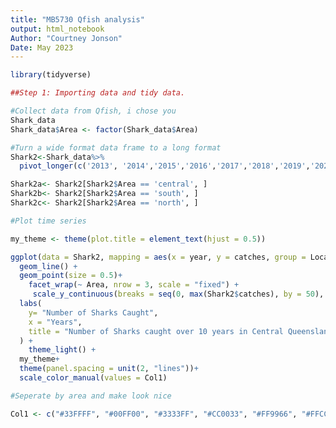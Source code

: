 ```yaml
---
title: "MB5730 Qfish analysis"
output: html_notebook
Author: "Courtney Jonson"
Date: May 2023
---
```


```r
library(tidyverse)

##Step 1: Importing data and tidy data.

#Collect data from Qfish, i chose you
Shark_data
Shark_data$Area <- factor(Shark_data$Area)

#Turn a wide format data frame to a long format 
Shark2<-Shark_data%>% 
  pivot_longer(c('2013', '2014','2015','2016','2017','2018','2019','2020', '2021','2022','2023'), names_to = "year", values_to = "catches")

Shark2a<- Shark2[Shark2$Area == 'central', ]
Shark2b<- Shark2[Shark2$Area == 'south', ]
Shark2c<- Shark2[Shark2$Area == 'north', ]

```

```r
#Plot time series

my_theme <- theme(plot.title = element_text(hjust = 0.5))

ggplot(data = Shark2, mapping = aes(x = year, y = catches, group = Location, colour = Location)) +
  geom_line() +
  geom_point(size = 0.5)+
    facet_wrap(~ Area, nrow = 3, scale = "fixed") +
     scale_y_continuous(breaks = seq(0, max(Shark2$catches), by = 50), )+
  labs(
    y= "Number of Sharks Caught",
    x = "Years",
    title = "Number of Sharks caught over 10 years in Central Queensland"
  ) +
    theme_light() +
  my_theme+
  theme(panel.spacing = unit(2, "lines"))+
  scale_color_manual(values = Col1)

#Seperate by area and make look nice

Col1 <- c("#33FFFF", "#00FF00", "#3333FF", "#CC0033", "#FF9966", "#FFCC00","#FF99FF","#FF9999","#CC55FF", "#3399CC", "#000000")


```

